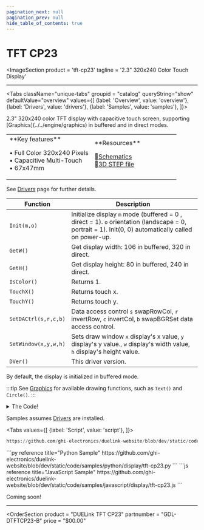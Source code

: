 ```yaml
---
pagination_next: null
pagination_prev: null
hide_table_of_contents: true
---
```



# TFT CP23

<ImageSection
    product = 'tft-cp23'
    tagline = '2.3" 320x240 Color Touch Display'
></ImageSection>

---

<Tabs className="unique-tabs" groupid = "catalog" queryString="show" defaultValue="overview"
  values={[
    {label: 'Overview', value: 'overview'},
    {label: 'Drivers', value: 'drivers'},
    {label: 'Samples', value: 'samples'},
  ]}>

<TabItem value="overview">
2.3" 320x240 color TFT display with capacitive touch screen, supporting [Graphics](../../engine/graphics) in buffered and in direct modes.

<table><td width='50%'>
**Key features**

• Full Color 320x240 Pixels<br/>
• Capacitive Multi-Touch<br/>
• 67x47mm<br/>

</td><td width='50%'>
**Resources**

📄[Schematics](pathname:///sch/gdl-dtftcp23-b.pdf)<br/>
🔩[3D STEP file](pathname:///3d/gdl-dtftcp23-b.step)<br/>

</td></table>

</TabItem>

<TabItem value="drivers">

See [Drivers](../../engine/drivers) page for further details.


Function | Description
---| ---
`Init(m,o)` | Initialize display `m` mode (buffered = 0 , direct = 1). `o` orientation (landscape = 0, portrait = 1). Init(0, 0) automatically called on power-up.
`GetW()` | Get display width: 106 in buffered, 320 in direct.
`GetH()` | Get display height: 80 in buffered, 240 in direct.
`IsColor()` | Returns 1.
`TouchX()` | Returns touch x.
`TouchY()` | Returns touch y.
`SetDACtrl(s,r,c,b)` | Data access control `s` swapRowCol, `r` invertRow, `c` invertCol, `b` swapBGRSet data access control.
`SetWindow(x,y,w,h)` | Sets draw window `x` display's x value, `y` display's y value., `w` display's width value, `h` display's height value.                                                                                                                                                                  |
`DVer()` | This driver version.                                                                                                                                                                            |

By default, the display is initialized in buffered mode.

:::tip
See [Graphics](../../engine/graphics) for available drawing functions, such as `Text()` and `Circle()`.
:::

<details>
  <summary>The Code!</summary>



```py reference title="TFT CP23 Driver"
https://github.com/ghi-electronics/duelink-website/blob/dev/static/code/drivers/display/tft-cp23.txt
```

</details>
</TabItem>

<TabItem value="samples">

Samples assumes [Drivers](../../engine/drivers) are installed.

<Tabs
  values={[
    {label: 'Script', value: 'script'},
]}>

<TabItem value="script">

```py reference title="Script Sample"
https://github.com/ghi-electronics/duelink-website/blob/dev/static/code/samples/script/display/tft-cp23.txt
```
</TabItem>

<TabItem value="py">
```py reference title="Python Sample"
https://github.com/ghi-electronics/duelink-website/blob/dev/static/code/samples/python/display/tft-cp23.py
```
</TabItem>

<TabItem value="js">
```js reference title="JavaScript Sample"
https://github.com/ghi-electronics/duelink-website/blob/dev/static/code/samples/javascript/display/tft-cp23.js
```

</TabItem>

</Tabs>

</TabItem>

<TabItem value="projects">Coming soon!</TabItem>

</Tabs>

---
<OrderSection
    product = "DUELink TFT CP23"
    partnumber = "GDL-DTFTCP23-B"
    price = "$00.00"
></OrderSection>